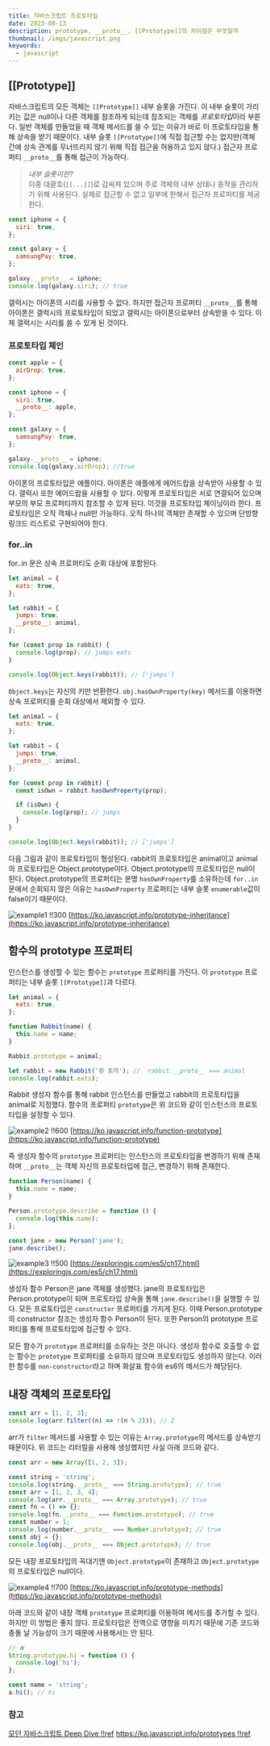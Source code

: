 ```yaml
---
title: 자바스크립트 프로토타입
date: 2023-08-13
description: prototype, __proto__, [[Prototype]]의 차이점은 무엇일까
thumbnail: /imgs/javascript.png
keywords:
  - javascript
---
```


## [[Prototype]]

자바스크립트의 모든 객체는 `[[Prototype]]` 내부 슬롯을 가진다. 이 내부 슬롯이 가리키는 값은 null이나 다른 객체를 참조하게 되는데 참조되는 객체를 *프로토타입*이라 부른다. 일반 객체를 만들었을 때 객체 메서드를 쓸 수 있는 이유가 바로 이 프로토타입을 통해 상속을 받기 때문이다. 내부 슬롯 `[[Prototype]]`에 직접 접근할 수는 없지만(객체 간에 상속 관계를 무너뜨리지 않기 위해 직접 접근을 허용하고 있지 않다.) 접근자 프로퍼티 `__proto__`를 통해 접근이 가능하다.

> _내부 슬롯이란?_  
> 이중 대괄호(`[[...]]`)로 감싸져 있으며 주로 객체의 내부 상태나 동작을 관리하기 위해 사용된다. 실제로 접근할 수 없고 일부에 한해서 접근자 프로퍼티를 제공한다.

```js
const iphone = {
  siri: true,
};

const galaxy = {
  samsungPay: true,
};

galaxy.__proto__ = iphone;
console.log(galaxy.siri); // true
```

갤럭시는 아이폰의 시리를 사용할 수 없다. 하지만 접근자 프로퍼티 `__proto__`를 통해 아이폰은 갤럭시의 프로토타입이 되었고 갤럭시는 아이폰으로부터 상속받을 수 있다. 이제 갤럭시는 시리를 쓸 수 있게 된 것이다.

### 프로토타입 체인

```js
const apple = {
  airDrop: true,
};

const iphone = {
  siri: true,
  __proto__: apple,
};

const galaxy = {
  samsungPay: true,
};

galaxy.__proto__ = iphone;
console.log(galaxy.airDrop); //true
```

아이폰의 프로토타입은 애플이다. 아이폰은 애플에게 에어드랍을 상속받아 사용할 수 있다. 갤럭시 또한 에어드랍을 사용할 수 있다. 이렇게 프로토타입은 서로 연결되어 있으며 부모의 부모 프로퍼티까지 참조할 수 있게 된다. 이것을 프로토타입 체이닝이라 한다. 프로토타입은 오직 객체나 null만 가능하다. 오직 하나의 객체만 존재할 수 있으며 단방향 링크드 리스트로 구현되어야 한다.

### for..in

for..in 문은 상속 프로퍼티도 순회 대상에 포함된다.

```js
let animal = {
  eats: true,
};

let rabbit = {
  jumps: true,
  __proto__: animal,
};

for (const prop in rabbit) {
  console.log(prop); // jumps eats
}

console.log(Object.keys(rabbit)); // ['jumps']
```

`Object.keys`는 자신의 키만 반환한다. `obj.hasOwnProperty(key)` 메서드를 이용하면 상속 프로퍼티를 순회 대상에서 제외할 수 있다.

```js
let animal = {
  eats: true,
};

let rabbit = {
  jumps: true,
  __proto__: animal,
};

for (const prop in rabbit) {
  const isOwn = rabbit.hasOwnProperty(prop);

  if (isOwn) {
    console.log(prop); // jumps
  }
}

console.log(Object.keys(rabbit)); // ['jumps']
```

다음 그림과 같이 프로토타입이 형성된다. rabbit의 프로토타입은 animal이고 animal의 프로토타입은 Object.prototype이다. Object.prototype의 프로토타입은 null이 된다. Object.prototype의 프로퍼티는 분명 `hasOwnProperty`를 소유하는데 `for..in` 문에서 순회되지 않은 이유는 `hasOwnProperty` 프로퍼티는 내부 슬롯 `enumerable`값이 false이기 때문이다.

![example1 !!300](/imgs/posts/14/example1.png)
[https://ko.javascript.info/prototype-inheritance](https://ko.javascript.info/prototype-inheritance)

## 함수의 prototype 프로퍼티

인스턴스를 생성할 수 있는 함수는 `prototype` 프로퍼티를 가진다. 이 `prototype` 프로퍼티는 내부 슬롯 `[[Prototype]]`과 다르다.

```js
let animal = {
  eats: true,
};

function Rabbit(name) {
  this.name = name;
}

Rabbit.prototype = animal;

let rabbit = new Rabbit('흰 토끼'); //  rabbit.__proto__ === animal
console.log(rabbit.eats);
```

Rabbit 생성자 함수를 통해 rabbit 인스턴스를 만들었고 rabbit의 프로토타입을 animal로 지정했다. 함수의 프로퍼티 `prototype`은 위 코드와 같이 인스턴스의 프로토타입을 설정할 수 있다.

![example2 !!600](/imgs/posts/14/example2.png)
[https://ko.javascript.info/function-prototype](https://ko.javascript.info/function-prototype)

즉 생성자 함수의 `prototype` 프로퍼티는 인스턴스의 프로토타입을 변경하기 위해 존재하며 `__proto__`는 객체 자신의 프로토타입에 접근, 변경하기 위해 존재한다.

```js
function Person(name) {
  this.name = name;
}

Person.prototype.describe = function () {
  console.log(this.name);
};

const jane = new Person('jane');
jane.describe();
```

![example3 !!500](/imgs/posts/14/example3.png)
[https://exploringjs.com/es5/ch17.html](https://exploringjs.com/es5/ch17.html)

생성자 함수 Person은 jane 객체를 생성했다. jane의 프로토타입은 Person.prototype이 되며 프로토타입 상속을 통해 `jane.describe()`을 실행할 수 있다. 모든 프로토타입은 `constructor` 프로퍼티를 가지게 된다. 이때 Person.prototype의 constructor 참조는 생성자 함수 Person이 된다. 또한 Person의 prototype 프로퍼티를 통해 프로토타입에 접근할 수 있다.

모든 함수가 `prototype` 프로퍼티를 소유하는 것은 아니다. 생성자 함수로 호출할 수 없는 함수는 `prototype` 프로퍼티를 소유하지 않으며 프로토타입도 생성하지 않는다. 이러한 함수를 `non-constructor`라고 하며 화살표 함수와 es6의 메서드가 해당된다.

## 내장 객체의 프로토타입

```js
const arr = [1, 2, 3];
console.log(arr.filter((n) => !(n % 2))); // 2
```

arr가 `filter` 메서드를 사용할 수 있는 이유는 `Array.prototype`의 메서드를 상속받기 때문이다. 위 코드는 리터럴을 사용해 생성했지만 사실 아래 코드와 같다.

```js
const arr = new Array([1, 2, 3]);
```

```js
const string = 'string';
console.log(string.__proto__ === String.prototype); // true
const arr = [1, 2, 3, 4];
console.log(arr.__proto__ === Array.prototype); // true
const fn = () => {};
console.log(fn.__proto__ === Function.prototype); // true
const number = 1;
console.log(number.__proto__ === Number.prototype); // true
const obj = {};
console.log(obj.__proto__ === Object.prototype); // true
```

모든 내장 프로토타입의 꼭대기엔 `Object.prototype`이 존재하고 `Object.prototype`의 프로토타입은 null이다.

![example4 !!700](/imgs/posts/14/example4.png)
[https://ko.javascript.info/prototype-methods](https://ko.javascript.info/prototype-methods)

아래 코드와 같이 내장 객체 `prototype` 프로퍼티를 이용하여 메서드를 추가할 수 있다. 하지만 이 방법은 좋지 않다. 프로토타입은 전역으로 영향을 미치기 때문에 기존 코드와 충돌 날 가능성이 크기 때문에 사용해서는 안 된다.

```js
// ❌
String.prototype.hi = function () {
  console.log('hi');
};

const name = 'string';
a.hi(); // hi
```

### 참고

[모던 자바스크립트 Deep Dive !!ref](#)
[https://ko.javascript.info/prototypes !!ref](https://ko.javascript.info/prototypes)

